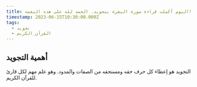 ```yaml
---
title: اليوم أكملت قراءة سورة البقرة بتجويد. الحمد لله على هذه النعمة!
timestamp: 2023-06-15T10:30:00.000Z
tags:
  - تجويد
  - القرآن_الكريم
---
```


## أهمية التجويد

التجويد هو إعطاء كل حرف حقه ومستحقه من الصفات والمدود. وهو علم مهم لكل قارئ للقرآن الكريم.
